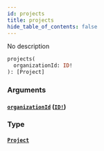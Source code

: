 ```yaml
---
id: projects
title: projects
hide_table_of_contents: false
---
```



No description

```graphql
projects(
  organizationId: ID!
): [Project]
```


### Arguments

#### [`organizationId`](#) ([`ID!`](/swapi/scalars/id))




### Type

#### [`Project`](/swapi/objects/project)
